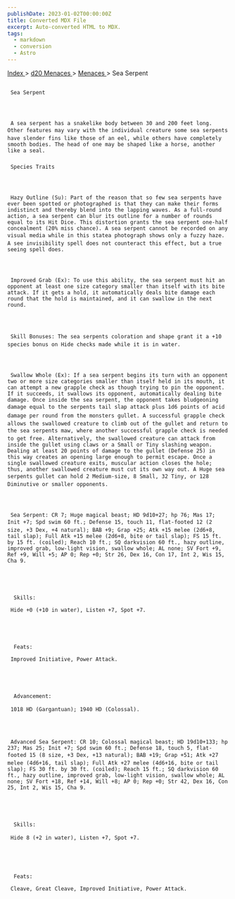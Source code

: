 ```yaml
---
publishDate: 2023-01-02T00:00:00Z
title: Converted MDX File
excerpt: Auto-converted HTML to MDX.
tags:
  - markdown
  - conversion
  - Astro
---
```







[
      Index
     ](-index)
     >
     [
      d20 Menaces
     ](menaces-d20-index)
     >
     [
      Menaces
     ](menaces-d20-menaces-index)
     > Sea Serpent
    





## 
     Sea Serpent
    



     A sea serpent has a snakelike body between 30 and 200 feet long. Other features may vary with the individual creature some sea serpents have slender fins like those of an eel, while others have completely smooth bodies. The head of one may be shaped like a horse, another like a seal.
    


### 
     Species Traits
    



     Hazy Outline (Su): Part of the reason that so few sea serpents have ever been spotted or photographed is that they can make their forms indistinct and thereby blend into the lapping waves. As a full-round action, a sea serpent can blur its outline for a number of rounds equal to its Hit Dice. This distortion grants the sea serpent one-half concealment (20% miss chance). A sea serpent cannot be recorded on any visual media while in this statea photograph shows only a fuzzy haze. A see invisibility spell does not counteract this effect, but a true seeing spell does.
    



     Improved Grab (Ex): To use this ability, the sea serpent must hit an opponent at least one size category smaller than itself with its bite attack. If it gets a hold, it automatically deals bite damage each round that the hold is maintained, and it can swallow in the next round.
    



     Skill Bonuses: The sea serpents coloration and shape grant it a +10 species bonus on Hide checks made while it is in water.
    



     Swallow Whole (Ex): If a sea serpent begins its turn with an opponent two or more size categories smaller than itself held in its mouth, it can attempt a new grapple check as though trying to pin the opponent. If it succeeds, it swallows its opponent, automatically dealing bite damage. Once inside the sea serpent, the opponent takes bludgeoning damage equal to the serpents tail slap attack plus 1d6 points of acid damage per round from the monsters gullet. A successful grapple check allows the swallowed creature to climb out of the gullet and return to the sea serpents maw, where another successful grapple check is needed to get free. Alternatively, the swallowed creature can attack from inside the gullet using claws or a Small or Tiny slashing weapon. Dealing at least 20 points of damage to the gullet (Defense 25) in this way creates an opening large enough to permit escape. Once a single swallowed creature exits, muscular action closes the hole; thus, another swallowed creature must cut its own way out. A Huge sea serpents gullet can hold 2 Medium-size, 8 Small, 32 Tiny, or 128 Diminutive or smaller opponents.
    



     Sea Serpent: CR 7; Huge magical beast; HD 9d10+27; hp 76; Mas 17; Init +7; Spd swim 60 ft.; Defense 15, touch 11, flat-footed 12 (2 size, +3 Dex, +4 natural); BAB +9; Grap +25; Atk +15 melee (2d6+8, tail slap); Full Atk +15 melee (2d6+8, bite or tail slap); FS 15 ft. by 15 ft. (coiled); Reach 10 ft.; SQ darkvision 60 ft., hazy outline, improved grab, low-light vision, swallow whole; AL none; SV Fort +9, Ref +9, Will +5; AP 0; Rep +0; Str 26, Dex 16, Con 17, Int 2, Wis 15, Cha 9.
    




      Skills:
     
     Hide +0 (+10 in water), Listen +7, Spot +7.
    




      Feats:
     
     Improved Initiative, Power Attack.
    




      Advancement:
     
     1018 HD (Gargantuan); 1940 HD (Colossal).
    



     Advanced Sea Serpent: CR 10; Colossal magical beast; HD 19d10+133; hp 237; Mas 25; Init +7; Spd swim 60 ft.; Defense 18, touch 5, flat-footed 15 (8 size, +3 Dex, +13 natural); BAB +19; Grap +51; Atk +27 melee (4d6+16, tail slap); Full Atk +27 melee (4d6+16, bite or tail slap); FS 30 ft. by 30 ft. (coiled); Reach 15 ft.; SQ darkvision 60 ft., hazy outline, improved grab, low-light vision, swallow whole; AL none; SV Fort +18, Ref +14, Will +8; AP 0; Rep +0; Str 42, Dex 16, Con 25, Int 2, Wis 15, Cha 9.
    




      Skills:
     
     Hide 8 (+2 in water), Listen +7, Spot +7.
    




      Feats:
     
     Cleave, Great Cleave, Improved Initiative, Power Attack.
    




